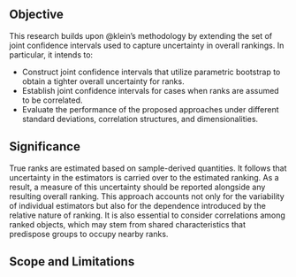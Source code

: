 ## Objective

This research builds upon @klein's methodology by extending the set of joint confidence intervals used to capture uncertainty in overall rankings. In particular, it intends to:

- Construct joint confidence intervals that utilize parametric bootstrap to obtain a tighter overall uncertainty for ranks.
- Establish joint confidence intervals for cases when ranks are assumed to be correlated.
- Evaluate the performance of the proposed approaches under different standard deviations, correlation structures, and dimensionalities.

## Significance

True ranks are estimated based on sample-derived quantities. It follows that uncertainty in the estimators is carried over to the estimated ranking. As a result, a measure of this uncertainty should be reported alongside any resulting overall ranking. This approach accounts not only for the variability of individual estimators but also for the dependence introduced by the relative nature of ranking. It is also essential to consider correlations among ranked objects, which may stem from shared characteristics that predispose groups to occupy nearby ranks.

## Scope and Limitations
